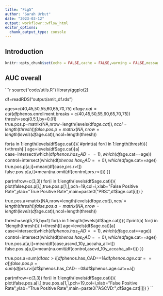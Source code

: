```yaml
---
title: "Fig5"
author: "Sarah Urbut"
date: "2023-03-12"
output: workflowr::wflow_html
editor_options:
  chunk_output_type: console
---
```

  
## Introduction


```r
knitr::opts_chunk$set(echo = FALSE,cache = FALSE,warning = FALSE,message = FALSE,fig.path = "./Figs/",message = FALSE,warning = FALSE)

```

## AUC overall

```r
source("code/utils.R")
library(ggplot2)

df=readRDS("output/amit_df.rds")

ages=c(40,45,50,55,60,65,70,75)
df$age.cat=cut(df$phenos.enrollment,breaks = c(40,45,50,55,60,65,70,75))
thresh=seq(0.5,1,by=0.01)
true.pos.p=matrix(NA,nrow=length(levels(df$age.cat)),ncol=length(thresh))
false.pos.p=matrix(NA,nrow=length(levels(df$age.cat)),ncol=length(thresh))

for(a in 1:length(levels(df$age.cat))){
  #print(a)
for(i in 1:length(thresh)){
  t=thresh[i]
  age=levels(df$age.cat)[a]
  case=intersect(which(df$phenos.has_CAD==1),which(df$age.cat==age))
  control=intersect(which(df$phenos.has_CAD==0),which(df$age.cat==age))
  true.pos.p[a,i]=mean(df[case,prs.r>t])
  false.pos.p[a,i]=mean(na.omit(df[control,prs.r>t]))
}}

par(mfrow=c(3,3))
for(i in 1:length(levels(df$age.cat))){
  plot(false.pos.p[i,],true.pos.p[1,],pch=19,col=i,xlab="False Positive Rate",ylab="True Positive Rate",main=paste0("PRS:",df$age.cat[i]))
  }

true.pos.a=matrix(NA,nrow=length(levels(df$age.cat)),ncol=length(thresh))
false.pos.a=matrix(NA,nrow=length(levels(df$age.cat)),ncol=length(thresh))

thresh=seq(5,25,by=1)
for(a in 1:length(levels(df$age.cat))){
  #print(a)
for(i in 1:length(thresh)){
  t=thresh[i]
  age=levels(df$age.cat)[a]
  case=intersect(which(df$phenos.has_CAD==1),which(df$age.cat==age))
  control=intersect(which(df$phenos.has_CAD==0),which(df$age.cat==age))
  true.pos.a[a,i]=mean(df[case,ascvd_10y_accaha_all>t])
  false.pos.a[a,i]=mean(na.omit(df[control,ascvd_10y_accaha_all>t]))
}}

  true.pos.a=sum(df$asc>i[df$phenos.has_CAD==1&df$phenos.age.cat==a])
  false.pos.p=sum(df$prs.r>i[df$phenos.has_CAD==0&df$phenos.age.cat==a])
  
par(mfrow=c(3,3))
for(i in 1:length(levels(df$age.cat))){
  plot(false.pos.a[i,],true.pos.a[1,],pch=19,col=i,xlab="False Positive Rate",ylab="True Positive Rate",main=paste0("ASCVD:",df$age.cat[i]))
  }
``
